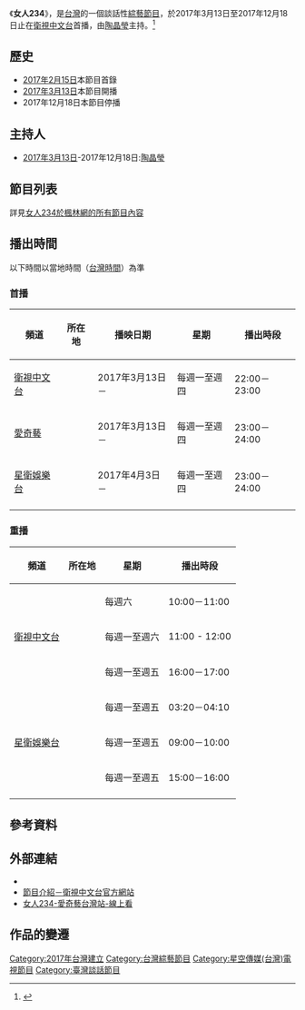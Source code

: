 {{Infobox television
| 名稱     = 女人234
| 原名     = 
| 圖片     = 女人234.jpg
| 圖說     = 
| 分類     = [[綜藝節目|綜藝節目]] (談話型)
| 主持     = [[陶晶瑩|陶晶瑩]]
| 國家     = {{ROC}}
| 語言     = [[中華民國國語|國語]]
| 字幕     = [[中文|中文]]
| 製片人   = [[陳彥銘_(製作人)|陳彥銘]](B2)
| 製作公司 = 
| 每集長   = 60分鐘（含廣告）
| 頻道    = [[衛視中文台|衛視中文台]]
| 播出國家 = {{TWN}}
| 開始    = {{Start date|2017|3|13}}
| 結束    = {{End date|2017|12|18}}
| 頻道1    = [[星衛娛樂台|星衛娛樂台]]
| 播出國家1 = {{TWN}}
| 開始1    = {{Start date|2017|4|3}}
| 結束1    = 
| 官方網站 = https://www.facebook.com/women203040
}}

《'''女人234'''》，是[[台灣|台灣]]的一個談話性[[綜藝節目|綜藝節目]]，於2017年3月13日至2017年12月18日止在[[衛視中文台|衛視中文台]]首播，由[[陶晶瑩|陶晶瑩]]主持。<ref>{{cite web|title=張小燕節目將停陶子:主持人需被尊重|publisher=大紀元|url=http://www.epochtimes.com/b5/16/12/24/n8628564.htm|date=2016-12-24|author=中央社|accessdate=2016-12-24|language=zh-hant|archive-date=2020-01-23|archive-url=https://web.archive.org/web/20200123051156/http://www.epochtimes.com/b5/16/12/24/n8628564.htm|dead-url=no}}</ref>

== 歷史 ==
*[[2017年|2017年]][[2月15日|2月15日]]本節目首錄
*[[2017年|2017年]][[3月13日|3月13日]]本節目開播
*2017年12月18日本節目停播

== 主持人 ==
*[[2017年|2017年]][[3月13日|3月13日]]-2017年12月18日:[[陶晶瑩|陶晶瑩]]

== 節目列表 ==
詳見[https://web.archive.org/web/20181010151401/http://maplestage.com/show/%E5%A5%B3%E4%BA%BA234 女人234於楓林網的所有節目內容]

== 播出時間 ==
以下時間以當地時間（[[國家標準時間|台灣時間]]）為準

=== 首播 ===
{| class="wikitable" style="text-align:center"
|- 
!頻道||所在地||播映日期||星期||播出時段
|- 
|[[衛視中文台|衛視中文台]]||rowspan=3|{{TWN}}||2017年3月13日－||每週一至週四||22:00－23:00
|-
|[[愛奇藝|愛奇藝]]||2017年3月13日－||每週一至週四||23:00－24:00
|-
|[[星衛娛樂台|星衛娛樂台]]||2017年4月3日－||每週一至週四||23:00－24:00
|-
|}

=== 重播 ===
{| class="wikitable" style="text-align:center"
|- 
!頻道||所在地||星期||播出時段
|- 
|rowspan=3|[[衛視中文台|衛視中文台]]||rowspan=6|{{TWN}}||每週六||10:00－11:00
|-
|每週一至週六||11:00 - 12:00
|-
|每週一至週五||16:00－17:00
|-
|rowspan=3|[[星衛娛樂台|星衛娛樂台]]||每週一至週五||03:20－04:10
|-
|每週一至週五||09:00－10:00
|-
|每週一至週五||15:00－16:00
|-
|}

== 參考資料 ==
{{reflist}}

== 外部連結 ==
*{{facebook|women203040|}}
*[http://www.fng.tw/scc/view_content.php?id=6247 節目介紹－衛視中文台官方網站] {{Wayback|url=http://www.fng.tw/scc/view_content.php?id=6247 |date=20201019153516 }}
*[http://tw.iqiyi.com/a_19rrh9d40l.html 女人234-愛奇藝台灣站-線上看] {{Wayback|url=http://tw.iqiyi.com/a_19rrh9d40l.html |date=20180528153030 }}

== 作品的變遷 ==
{{電視節目的變遷
|電視台= {{TWN}} [[衛視中文台|衛視中文台]]
|播放檔次= 每週一至週四 22:00 - 23:00
|節目名稱= 女人234<br/>（2017年3月13日－2017年12月11日）
|上一節目= [[工作媽媽，育兒爸爸|超人媽咪袋鼠爸]]
|下一節目= [[舉重妖精金福珠|舉重妖精金福珠]]<br/>（2017年12月19日－2018年1月25日）
}}
{{電視節目的變遷
|電視台= {{TWN}} [[星衛娛樂台|星衛娛樂台]]
|播放檔次= 每週一至週四 23:00 - 24:00<br>4月24日起改為每週一至週五 23:00 - 24:00播出
|節目名稱= 女人234<br/>（2017年4月3日－）
|上一節目= [[金牌調查局|金牌調查局]]
|下一節目= 
}}

[[Category:2017年台灣建立|Category:2017年台灣建立]]
[[Category:台灣綜藝節目|Category:台灣綜藝節目]]
[[Category:星空傳媒(台灣)電視節目|Category:星空傳媒(台灣)電視節目]]
[[Category:臺灣談話節目|Category:臺灣談話節目]]